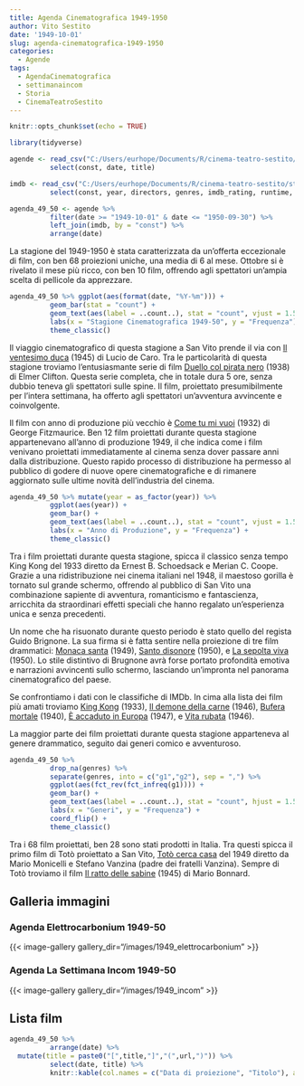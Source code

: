 ```yaml
---
title: Agenda Cinematografica 1949-1950
author: Vito Sestito
date: '1949-10-01'
slug: agenda-cinematografica-1949-1950
categories:
  - Agende
tags:
  - AgendaCinematografica
  - settimanaincom
  - Storia
  - CinemaTeatroSestito
---
```

```r
knitr::opts_chunk$set(echo = TRUE)

library(tidyverse)

agende <- read_csv("C:/Users/eurhope/Documents/R/cinema-teatro-sestito/static/data/programmazione_agende.csv") %>%
          select(const, date, title)

imdb <- read_csv("C:/Users/eurhope/Documents/R/cinema-teatro-sestito/static/data/programmazione_imdb.csv") %>%
          select(const, year, directors, genres, imdb_rating, runtime, url)

agenda_49_50 <- agende %>%
          filter(date >= "1949-10-01" & date <= "1950-09-30") %>%
          left_join(imdb, by = "const") %>%
          arrange(date)
```
La stagione del 1949-1950 è stata caratterizzata da un'offerta eccezionale di film, con ben 68 proiezioni uniche, una media di 6 al mese. Ottobre si è rivelato il mese più ricco, con ben 10 film, offrendo agli spettatori un'ampia scelta di pellicole da apprezzare.

```r
agenda_49_50 %>% ggplot(aes(format(date, "%Y-%m"))) +
          geom_bar(stat = "count") +
          geom_text(aes(label = ..count..), stat = "count", vjust = 1.5, colour = "white") +
          labs(x = "Stagione Cinematografica 1949-50", y = "Frequenza") +
          theme_classic()

```

Il viaggio cinematografico di questa stagione a San Vito prende il via con [Il ventesimo duca](https://www.imdb.com/title/tt0215327/) (1945) di Lucio de Caro. Tra le particolarità di questa stagione troviamo l'entusiasmante serie di film [Duello col pirata nero](https://www.imdb.com/title/tt0030725/) (1938) di Elmer Clifton. Questa serie completa, che in totale dura 5 ore, senza dubbio teneva gli spettatori sulle spine. Il film, proiettato presumibilmente per l'intera settimana, ha offerto agli spettatori un'avventura avvincente e coinvolgente.

Il film con anno di produzione più vecchio è [Come tu mi vuoi](https://www.imdb.com/title/tt0022641/) (1932) di George Fitzmaurice. Ben 12 film proiettati durante questa stagione appartenevano all'anno di produzione 1949, il che indica come i film venivano proiettati immediatamente al cinema senza dover passare anni dalla distribuzione. Questo rapido processo di distribuzione ha permesso al pubblico di godere di nuove opere cinematografiche e di rimanere aggiornato sulle ultime novità dell'industria del cinema.

```r
agenda_49_50 %>% mutate(year = as_factor(year)) %>%
          ggplot(aes(year)) +
          geom_bar() +
          geom_text(aes(label = ..count..), stat = "count", vjust = 1.5, colour = "white") +
          labs(x = "Anno di Produzione", y = "Frequenza") +
          theme_classic()
```

Tra i film proiettati durante questa stagione, spicca il classico senza tempo King Kong del 1933 diretto da Ernest B. Schoedsack e Merian C. Coope. Grazie a una ridistribuzione nei cinema italiani nel 1948, il maestoso gorilla è tornato sul grande schermo, offrendo al pubblico di San Vito una combinazione sapiente di avventura, romanticismo e fantascienza, arricchita da straordinari effetti speciali che hanno regalato un'esperienza unica e senza precedenti.

Un nome che ha risuonato durante questo periodo è stato quello del regista Guido Brignone. La sua firma si è fatta sentire nella proiezione di tre film drammatici: [Monaca santa](https://www.imdb.com/title/tt0037925/) (1949), [Santo disonore](https://www.imdb.com/title/tt0041843/) (1950), e [La sepolta viva](https://www.imdb.com/title/tt0040774/) (1950). Lo stile distintivo di Brugnone avrà forse portato profondità emotiva e narrazioni avvincenti sullo schermo, lasciando un'impronta nel panorama cinematografico del paese.

Se confrontiamo i dati con le classifiche di IMDb. In cima alla lista dei film più amati troviamo [King Kong](https://www.imdb.com/title/tt0024216/) (1933), [Il demone della carne](https://www.imdb.com/title/tt0038232/) (1946), [Bufera mortale](https://www.imdb.com/title/tt0032811/) (1940), [È accaduto in Europa](https://www.imdb.com/title/tt0039949/) (1947), e [Vita rubata](https://www.imdb.com/title/tt0038813/) (1946).

La maggior parte dei film proiettati durante questa stagione apparteneva al genere drammatico, seguito dai generi comico e avventuroso.

```r
agenda_49_50 %>%
          drop_na(genres) %>%
          separate(genres, into = c("g1","g2"), sep = ",") %>%
          ggplot(aes(fct_rev(fct_infreq(g1)))) +
          geom_bar() +
          geom_text(aes(label = ..count..), stat = "count", hjust = 1.5, colour = "white") +
          labs(x = "Generi", y = "Frequenza") +
          coord_flip() +
          theme_classic()
```

Tra i 68 film proiettati, ben 28 sono stati prodotti in Italia. Tra questi spicca il primo film di Totò proiettato a San Vito, [Totò cerca casa](https://www.imdb.com/title/tt0041974/) del 1949 diretto da Mario Monicelli e Stefano Vanzina (padre dei fratelli Vanzina). Sempre di Totò troviamo il film [Il ratto delle sabine](https://www.imdb.com/title/tt0038016/) (1945) di Mario Bonnard.

## Galleria immagini

### Agenda Elettrocarbonium 1949-50
{{< image-gallery gallery_dir="/images/1949_elettrocarbonium" >}}

### Agenda La Settimana Incom 1949-50
{{< image-gallery gallery_dir="/images/1949_incom" >}}

## Lista film
```r
agenda_49_50 %>%
          arrange(date) %>%
  mutate(title = paste0("[",title,"]","(",url,")")) %>%
          select(date, title) %>%
          knitr::kable(col.names = c("Data di proiezione", "Titolo"), align = c("l", "l"))
```